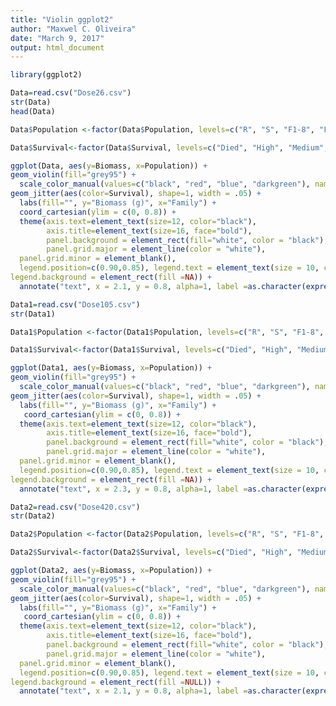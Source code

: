 ---
title: "Violin ggplot2"
author: "Maxwel C. Oliveira"
date: "March 9, 2017"
output: html_document
---

```{r}
library(ggplot2)
```

```{r Dose 26, include=FALSE}
Data=read.csv("Dose26.csv")
str(Data)
head(Data)
```


```{r}
Data$Population <-factor(Data$Population, levels=c("R", "S", "F1-8", "F1-9", "F1-13", "F2-9", "F2-13", "BC-8", "BC-9", "BC-13"), labels=c("R", "S", "SR-F1/8", "SR-F1/9", "SR-F1/13", "F2/9", "F2/13", "SF1/8-BC", "SF1/9-BC", "SF1/13-BC"))

Data$Survival<-factor(Data$Survival, levels=c("Died", "High", "Medium", "Low"), labels=c("Dead", "High (>80%)", "Medium (40 to 79%)", "Low (<40%)"))
```

```{r Violin Plot, echo=FALSE}
ggplot(Data, aes(y=Biomass, x=Population)) + 
geom_violin(fill="grey95") +
  scale_color_manual(values=c("black", "red", "blue", "darkgreen"), name="Plant injury level") +
geom_jitter(aes(color=Survival), shape=1, width = .05) + 
  labs(fill="", y="Biomass (g)", x="Family") +
  coord_cartesian(ylim = c(0, 0.8)) +
  theme(axis.text=element_text(size=12, color="black"), 
        axis.title=element_text(size=16, face="bold"), 
        panel.background = element_rect(fill="white", color = "black"), 
        panel.grid.major = element_line(color = "white"), 
  panel.grid.minor = element_blank(),
  legend.position=c(0.90,0.85), legend.text = element_text(size = 10, colour = "black"), legend.title = element_text(size = 11, face="bold", colour = "black"), legend.key = element_rect(size=2, fill=NA),
legend.background = element_rect(fill =NA)) +
  annotate("text", x = 2.1, y = 0.8, alpha=1, label =as.character(expression(italic(paste("Below-label mesotrione dose (26 g ai ha "^"-1",")")))), parse=T) + ggsave("26all.tiff", units="in", width=10, height=5, dpi=500)
```


```{r Dose 105, echo=F}
Data1=read.csv("Dose105.csv")
str(Data1)
```

```{r}
Data1$Population <-factor(Data1$Population, levels=c("R", "S", "F1-8", "F1-9", "F1-13", "F2-9", "F2-13", "BC-8", "BC-9"), labels=c("R", "S", "SR-F1/8", "SR-F1/9", "SR-F1/13", "F2/9", "F2/13", "SF1/8-BC", "SF1/9-BC"))

Data1$Survival<-factor(Data1$Survival, levels=c("Died", "High", "Medium", "Low"), labels=c("Dead", "High (>80%)", "Medium (40 to 79%)", "Low (<40%)"))
```

```{r Violin Plot, echo=FALSE}
ggplot(Data1, aes(y=Biomass, x=Population)) + 
geom_violin(fill="grey95") +
  scale_color_manual(values=c("black", "red", "blue", "darkgreen"), name="Plant injury level") +
geom_jitter(aes(color=Survival), shape=1, width = .05) + 
  labs(fill="", y="Biomass (g)", x="Family") +
   coord_cartesian(ylim = c(0, 0.8)) +
  theme(axis.text=element_text(size=12, color="black"), 
        axis.title=element_text(size=16, face="bold"), 
        panel.background = element_rect(fill="white", color = "black"), 
        panel.grid.major = element_line(color = "white"), 
  panel.grid.minor = element_blank(),
  legend.position=c(0.90,0.85), legend.text = element_text(size = 10, colour = "black"), legend.title = element_text(size = 11, face="bold", colour = "black"), legend.key = element_rect(size=2, fill=NA),
legend.background = element_rect(fill =NA)) +
  annotate("text", x = 2.3, y = 0.8, alpha=1, label =as.character(expression(italic(paste("Recommended mesotrione label dose  (105 g ai ha "^"-1",")")))), parse=T) + ggsave("105all.tiff", units="in", width=10, height=5, dpi=500, compression = 'lzw')
```



```{r Dose 420}
Data2=read.csv("Dose420.csv")
str(Data2)
```

```{r}
Data2$Population <-factor(Data2$Population, levels=c("R", "S", "F1-8", "F1-9", "F1-13", "F2-9", "F2-13", "BC-8", "BC-9", "BC-13"), labels=c("R", "S", "SR-F1/8", "SR-F1/9", "SR-F1/13", "F2/9", "F2/13", "SF1/8-BC", "SF1/9-BC", "SF1/13-BC"))

Data2$Survival<-factor(Data2$Survival, levels=c("Died", "High", "Medium", "Low"), labels=c("Dead", "High (>80%)", "Medium (40 to 79%)", "Low (<40%)"))
```

```{r Violin Plot, echo=FALSE}
ggplot(Data2, aes(y=Biomass, x=Population)) + 
geom_violin(fill="grey95") + 
  scale_color_manual(values=c("black", "red", "blue", "darkgreen"), name="Plant injury level") + 
geom_jitter(aes(color=Survival), shape=1, width = .05) + 
  labs(fill="", y="Biomass (g)", x="Family") + 
   coord_cartesian(ylim = c(0, 0.8)) +
  theme(axis.text=element_text(size=12, color="black"),
        axis.title=element_text(size=16, face="bold"),  
        panel.background = element_rect(fill="white", color = "black"),  
        panel.grid.major = element_line(color = "white"),  
  panel.grid.minor = element_blank(),
  legend.position=c(0.90,0.85), legend.text = element_text(size = 10, colour = "black"), legend.title = element_text(size = 11, face="bold", colour = "black"), legend.key = element_rect(size=2, fill=NA), 
legend.background = element_rect(fill =NULL)) +
  annotate("text", x = 2.1, y = 0.8, alpha=1, label =as.character(expression(italic(paste("High mesotrione dose (420 g ai ha "^"-1",")")))), parse=T) + ggsave("420all.tiff", units="in", width=10, height=5, dpi=500) 
```